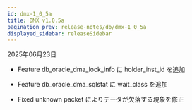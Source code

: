 ```yaml
---
id: dmx-1_0_5a
title: DMX v1.0.5a
pagination_prev: release-notes/db/dmx-1_0_5a
displayed_sidebar: releaseSidebar
---
```


2025年06月23日

- <Status priority='1'>Feature</Status> db_oracle_dma_lock_info に holder_inst_id を追加

- <Status priority='1'>Feature</Status> db_oracle_dma_sqlstat に wait_class を追加

- <Status priority='0'>Fixed</Status> unknown packet によりデータが欠落する現象を修正
